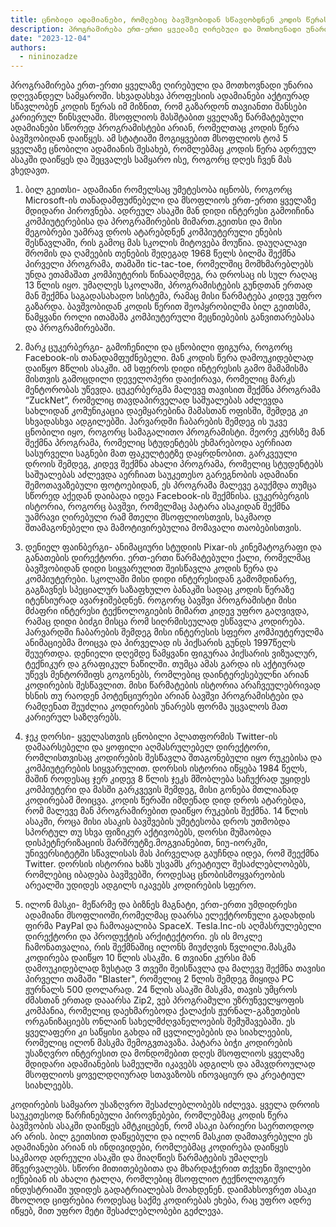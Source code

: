 ```yaml
---
title: ცნობილი ადამიანები, რომლებიც ბავშვობიდან სწავლობდნენ კოდის წერას
description: პროგრამირება ერთ-ერთი ყველაზე ღირებული და მოთხოვნადი უნარია დღევანდელ სამყაროში.
date: "2023-12-04"
authors:
  - nininozadze
---
```



პროგრამირება ერთ-ერთი ყველაზე ღირებული და მოთხოვნადი უნარია დღევანდელ სამყაროში. სხვადასხვა პროფესიის ადამიანები აქტიურად სწავლობენ კოდის წერას იმ მიზნით, რომ გაზარდონ თავიანთი შანსები კარიერულ წინსვლაში. მსოფლიოს მასშტაბით ყველაზე წარმატებული ადამიანები სწორედ პროგრამისტები არიან, რომელთაც კოდის წერა ბავშვობიდან დაიწყეს. ამ სტატიაში მოგიყვებით მსოფლიოს ტოპ 5 ყველაზე ცნობილი ადამიანის შესახებ, რომლებმაც კოდის წერა ადრეულ ასაკში დაიწყეს და შეცვალეს სამყარო ისე, როგორც დღეს ჩვენ მას ვხედავთ.


1. ბილ გეითსი- ადამიანი რომელსაც უმეტესობა იცნობს, როგორც Microsoft-ის თანადამფუძნებელი და მსოფლიოს ერთ-ერთი ყველაზე მდიდარი პიროვნება. ადრეულ ასაკში მან დიდი ინტერესი გამოიჩინა კომპიუტერებისა და პროგრამირების მიმართ.გეითსი და მისი მეგობრები უამრავ დროს ატარებდნენ კომპიუტერული ენების შესწავლაში, რის გამოც მას სკოლის მიტოვება მოუწია. დაუღალავი შრომის და ღამეების თენების შედეგად 1968 წელს ბილმა შექმნა პირველი პროგრამა, თამაში tic-tac-toe, რომელშიც მომხმარებლებს უნდა ეთამაშათ კომპიუტერის წინააღმდეგ, რა დროსაც ის სულ რაღაც 13 წლის იყო. უმაღლეს სკოლაში, პროგრამისტების გუნდთან ერთად მან შექმნა საგადასახადო სისტემა, რამაც მისი წარმატება კიდევ უფრო გაზარდა. ბავშვობიდან კოდის წერით შეოპყრობილმა ბილ გეითსმა, წამყვანი როლი ითამაშა კომპიუტერული მეცნიებების განვითარებასა და პროგრამირებაში.

2. მარკ ცუკერბერგი- გამოჩენილი და ცნობილი ფიგურა, როგორც Facebook-ის თანადამფუძნებელი. მან კოდის წერა დამოუკიდებლად დაიწყო 8წლის ასაკში. ამ სფეროს დიდი ინტერესის გამო მამამისმა მისთვის გამოცდილი დეველოპერი  დაიქირავა, რომელიც მარკს მენტორობას უწევდა.  ცუკერბერგმა მალევე თავისით შექმნა პროგრამა “ZuckNet”, რომელიც თავდაპირველად საშუალებას აძლევდა  სახლიდან კომუნიკაცია დაემყარებინა მამასთან ოფისში, შემდეგ კი სხვადასხვა ადგილებში. ჰარვარდში ჩაბარების შემდეგ ის უკვე ცნობილი იყო, როგორც სამაგალითო პროგრამისტი. მეორე კურსზე მან შექმნა პროგრამა, რომელიც სტუდენტებს ეხმარებოდა აერჩიათ სასურველი საგნები მათ ფაკულტეტზე დაყრდნობით. გარკვეული დროის შემდეგ, კიდევ შექმნა ახალი პროგრამა, რომელიც სტუდენტებს საშუალებას აძლევდა აერჩიათ საუკეთესო გარეგნობის ადამიანი შემოთავაზებული ფოტოებიდან, ეს პროგრამა მალევე გაუქმდა თუმცა სწორედ აქედან დაიბადა იდეა Facebook-ის შექმნისა. ცუკერბერგის ისტორია, როგორც ბავშვი, რომელმაც პატარა ასაკიდან შექმნა უამრავი ღირებული რამ მთელი მსოფლიოსთვის, საკმაოდ შთამაგონებელი და მამოტივირებულია მომავალი თაობებისთვის.

3. დენიელ ფაინბერგი- ანიმაციური სტუდიის Pixar-ის კინემატოგრაფი და განათების დირექტორი. ერთ-ერთი წარმატებული ქალი, რომელმაც ბავშვობიდან დიდი სიყვარულით შეისწავლა კოდის წერა და კომპიუტერები. სკოლაში მისი დიდი ინტერესიდან გამომდინარე, გაგზავნეს სპეციალურ საზაფხულო ბანაკში სადაც კოდის წერაზე იტენსიურად ავარჯიშებდნენ. როგორც ბავშვი პროგრამისტი მისი მძაფრი ინტერესი ტექნოლოგიების მიმართ კიდევ უფრო გაღვივდა, რამაც დიდი ბიძგი მისცა რომ სიღრმისეულად ესწავლა კოდირება. ჰარვარდში ჩაბარების შემდეგ მისი ინტერესის სფერო კომპიუტერულმა ანიმაციებმა მოიცვა და პირველად ის პიქსარის გუნდს 1997წელს შეუერთდა. დენიელი დღემდე წამყვანი ფიგურაა პიქსარის ვიზუალურ, ტექნიკურ და გრაფიკულ ნაწილში. თუმცა ამას გარდა ის აქტიურად უწევს მენტორშიფს  გოგონებს, რომლებიც დაინტერესებულნი არიან კოდირების შესწავლით. მისი წარმატების ისტორია არაჩვეულებრივად ხსნის თუ რაოდენ პოტენციურები არიან ბავშვი პროგრამისტები და რამდენათ შეუძლია კოდირების უნარებს ფორმა უცვალოს მათ კარიერულ საზღვრებს.

4. ჯეკ დორსი- ყველასთვის ცნობილი პლათფორმის Twitter-ის დამაარსებელი და ყოფილი აღმასრულებელ დირექტორი, რომლისთვისაც კოდირების შესწავლა შთაგონებული იყო რუკებისა და კომპიუტერების სიყვარულით. დორსის ისტორია იწყება 1984 წელს, მაშინ როდესაც ჯერ კიდევ 8 წლის ჯეკს მშობლება საჩუქრად უყიდეს კომპიუტერი და მასში გარკვევის შემდეგ, მისი გონება მთლიანად კოდირებამ მოიცვა. კოდის წერაში იმდენად დიდ დროს ატარებდა, რომ მალევე მან პროგრამირებით დაიწყო რუკების შექმნა. 14 წლის ასაკში, როცა მისი ასაკის ბავშვების უმეტესობა დროს უთმობდა სპორტულ თუ სხვა ფიზიკურ აქტივობებს, დორსი მუშაობდა დისპეტჩერიზაციის მარშრუტზე.მოგვიანებით, ნიუ-იორკში, უნივერსიტეტში სწავლისას მას პირველად გაუჩნდა იდეა, რომ შეექმნა Twitter. დორსის ისტორია ხაზს უსვამს კრეატიულ შესაძლებლობებს, რომლებიც იბადება ბავშვებში, როდესაც ცნობისმოყვარეობის არეალში უდიდეს ადგილს იკავებს კოდირების სფერო.

5. ილონ მასკი- მეწარმე და ბიზნეს მაგნატი, ერთ-ერთი უმდიდრესი ადამიანი მსოფლიოში,რომელმაც დაარსა ელექტრონული გადახდის ფირმა PayPal და ჩამოაყალიბა SpaceX. Tesla.Inc-ის აღმასრულებელი დირექტორი და პროდუქტის არქიტექტორი. ეს ის მოკლე ჩამონათვალია, რის შექმნაშიც ილონს მიუძღვის წვლილი.მასკმა კოდირება დაიწყო 10 წლის ასაკში. 6 თვიანი კურსი მან დამოუკიდებლად ზუსტად 3 თვეში შეისწავლა  და მალევე შექმნა თავისი პირველი თამაში "Blaster", რომელიც 2 წლის შემდეგ მიყიდა PC ჟურნალს 500 დოლარად. 24 წლის ასაკში მასკმა, თავის უმცროს ძმასთან ერთად  დააარსა Zip2, ვებ პროგრამული უზრუნველყოფის კომპანია, რომელიც დაეხმარებოდა ქალაქის ჟურნალ-გაზეთების ორგანიზაციებს ონლაინ  სახელმძღვანელოების შემუშავებაში. ეს ყველაფერი კი საწყისი გახდა იმ ცვლილებების და სიახლეების, რომელიც ილონ მასკმა შემოგვთავაზა. პატარა ბიჭი კოდირების უსაზღვრო ინტერესით და მონდომებით დღეს  მსოფლიოს ყველაზე მდიდარი ადამიანების სამეულში იკავებს ადგილს და ამავდროულად მსოფლიოს ყოველდღიურად სთავაზობს ინოვაციურ და კრეატიულ  სიახლეებს.
 
 
კოდირების სამყარო უსაზღვრო შესაძლებლობებს იძლევა. ყველა დროის საუკეთესოდ წარჩინებული პიროვნებები, რომლებმაც კოდის წერა ბავშვობის ასაკში დაიწყეს ამტკიცებენ, რომ ასაკი ბარიერი საერთოდოდ არ არის. ბილ გეითსით დაწყებული და ილონ მასკით დამთავრებული ეს ადამიანები არიან ის ინდივიდები, რომლებმაც კოდირება დაიწყეს საკმაოდ ადრეული ასაკში და მიაღწიეს წარმატების უმაღლეს მწვერვალებს. სწორი მითითებებითა და მხარდაჭერით თქვენი შვილები იქნებიან ის ახალი ტალღა, რომლებიც მსოფლიო ტექნოლოგიურ ინდუსტრიაში უდიდეს გადატრიალებას მოახდენენ. დაიმახსოვრეთ ასაკი მხოლოდ ციფრებია როდესაც საქმე კოდირებას ეხება, რაც უფრო ადრე იწყებ, მით უფრო მეტი შესაძლებლობები გეძლევა. 
